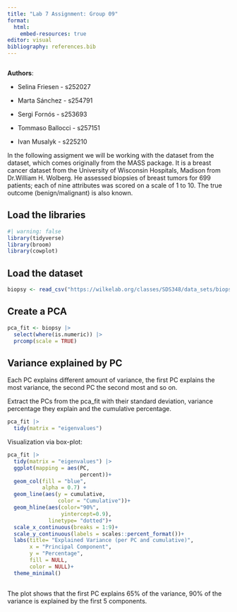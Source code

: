 ```yaml
---
title: "Lab 7 Assignment: Group 09"
format:
  html:
    embed-resources: true
editor: visual
bibliography: references.bib
---
```


```r

```

**Authors**:

-   Selina Friesen - s252027

-   Marta Sánchez - s254791

-   Sergi Fornós - s253693

-   Tommaso Ballocci - s257151

-   Ivan Musalyk - s225210

In the following assigment we will be working with the dataset from the dataset, which comes originally from the MASS package. It is a breast cancer dataset from the University of Wisconsin Hospitals, Madison from Dr.William H. Wolberg. He assessed biopsies of breast tumors for 699 patients; each of nine attributes was scored on a scale of 1 to 10. The true outcome (benign/malignant) is also known.

## Load the libraries

```r
#| warning: false
library(tidyverse)
library(broom)  
library(cowplot)

```

## Load the dataset

```r
biopsy <- read_csv("https://wilkelab.org/classes/SDS348/data_sets/biopsy.csv")
```

## Create a PCA

```r
pca_fit <- biopsy |>
  select(where(is.numeric)) |>
  prcomp(scale = TRUE)
```

## Variance explained by PC

Each PC explains different amount of variance, the first PC explains the most variance, the second PC the second most and so on.

Extract the PCs from the pca_fit with their standard deviation, variance percentage they explain and the cumulative percentage.

```r
pca_fit |> 
  tidy(matrix = "eigenvalues")
```

Visualization via box-plot:

```r
pca_fit |>
  tidy(matrix = "eigenvalues") |>
  ggplot(mapping = aes(PC, 
                       percent))+
  geom_col(fill = "blue", 
           alpha = 0.7) +
  geom_line(aes(y = cumulative, 
                color = "Cumulative"))+
  geom_hline(aes(color="90%",
                 yintercept=0.9),
             linetype= "dotted")+
  scale_x_continuous(breaks = 1:9)+
  scale_y_continuous(labels = scales::percent_format())+
  labs(title= "Explained Variance (per PC and cumulative)",
       x = "Principal Component",
       y = "Percentage",
       fill = NULL,
       color = NULL)+
  theme_minimal()
  
```

The plot shows that the first PC explains 65% of the variance, 90% of the variance is explained by the first 5 components.
